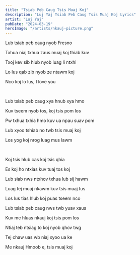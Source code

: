 ```yaml
---
title: "Tsiab Peb Caug Tsis Muaj Koj"
description: "Luj Yaj Tsiab Peb Caug Tsis Muaj Koj Lyrics"
artist: "Luj Yaj"
pubDate: "2024-03-19"
heroImage: "/artists/nkauj-picture.png"
---
```


Lub tsiab peb caug nyob Fresno

Txhua niaj txhua zaus muaj koj thiab kuv

Txoj kev sib hlub nyob luag li ntxhi

Lo lus qab zib nyob ze ntawm koj

Nco koj lo lus, I love you

<br />

Lub tsiab peb caug xya hnub xya hmo

Kuv tseem nyob tos, koj tsis pom los

Pw txhua txhia hmo kuv ua npau suav pom

Lub xyoo tshiab no twb tsis muaj koj

Los yog koj nrog luag mus lawm

<br />

Koj tsis hlub cas koj tsis qhia

Es koj ho ntxias kuv tuaj tos koj

Lub siab nws ntxhov txhua lub sij hawm

Luag tej muaj nkawm kuv tsis muaj tus

Los lus tias hlub koj puas tseem nco

Lub tsiab peb caug nws twb yuav xaus

Kuv me hluas nkauj koj tsis pom los

Ntiaj teb ntsiag to koj nyob qhov twg

Tej chaw uas wb niaj xyoo ua ke

Me nkauj Hmoob e, tsis muaj koj
